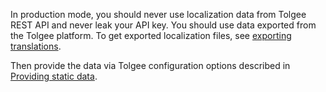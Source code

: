 In production mode, you should never use localization data from Tolgee REST API and never leak your API key.
You should use data exported from the Tolgee platform.
To get exported localization files, see [exporting translations](/platform/exporting_translations).

Then provide the data via Tolgee configuration options described in [Providing static data](/providing_static_data.mdx).